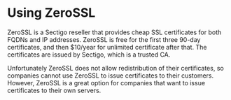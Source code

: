 # Using ZeroSSL

ZeroSSL is a Sectigo reseller that provides cheap SSL certificates for both FQDNs and IP addresses. ZeroSSL is free for the first three 90-day certificates, and then $10/year for unlimited certificate after that. The certificates are issued by Sectigo, which is a trusted CA.

Unfortunately ZeroSSL does not allow redistribution of their certificates, so companies cannot use ZeroSSL to issue certificates to their customers. However, ZeroSSL is a great option for companies that want to issue certificates to their own servers.

